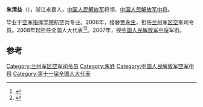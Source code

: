 '''朱清益'''（{{bd|1948年|||catIdx=}}），浙江永嘉人，[[中国人民解放军|中国人民解放军]]将领、[[中国人民解放军中将|中国人民解放军中将]]。

毕业于[[空军指挥学院|空军指挥学院]]航空兵专业。2006年，接替[[贾永生|贾永生]]，担任[[兰州军区空军|兰州军区空军]]司令员。2008年起担任全国人大代表<ref>{{cite news|title=全国人大代表信息-朱清益|url= http://210.82.31.1:8084/delegate/viewDelegate.action?dbid=112774|accessdate=2013-04-05|newspaper=全国人大网|archive-url=https://web.archive.org/web/20140527222114/http://www.npc.gov.cn/delegate/viewDelegate.action?dbid=112774|archive-date=2014-05-27|dead-url=yes}}</ref><ref>{{cite web|author=新华网|title=第十一届全国人大代表|url=http://news.xinhuanet.com/ziliao/2008-03/03/content_7708230.htm?node=36628|publisher=新华网|accessdate=2014-01-07|archive-date=2014-01-10|archive-url=https://web.archive.org/web/20140110211415/http://news.xinhuanet.com/ziliao/2008-03/03/content_7708230.htm?node=36628|dead-url=no}}</ref>。2007年，授[[中国人民解放军中将|中国人民解放军中将]]军衔。

== 参考 ==
{{reflist}}
{{start box}}
{{s-mil}}
{{succession box|[[贾永生|贾永生]]|[[庄可柱|庄可柱]]|[[中国人民解放军|中国人民解放军]][[兰州军区空军|兰州军区空军]]司令员|2006年8月-2011年12月}}
{{end box}}
{{中国军事人物小作品}}

[[Category:兰州军区空军司令员|Category:兰州军区空军司令员]]
[[Category:朱姓|Category:朱姓]]
[[Category:中国人民解放军空军中将|Category:中国人民解放军空军中将]]
[[Category:第十一届全国人大代表|Category:第十一届全国人大代表]]